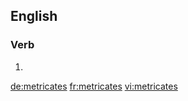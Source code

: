 ==English==

===Verb===
{{head|en}}

# {{en-third-person singular of|metricate}}

[[de:metricates]]
[[fr:metricates]]
[[vi:metricates]]